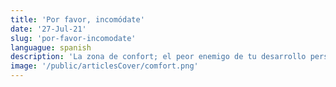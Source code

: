 ```yaml
---
title: 'Por favor, incomódate'
date: '27-Jul-21'
slug: 'por-favor-incomodate'
languague: spanish
description: 'La zona de confort; el peor enemigo de tu desarrollo personal y profesional, y el paraíso de tu cerebro. Y claramente hay una razón, científica, por la cual tú y tu cerebro aman estar allí'
image: '/public/articlesCover/comfort.png' 
---
```


<Title content={'Por favor, incomódate'}/>
<P>
  Constantemente estás en busca de la comodidad en la vida, este estado que te hace sentir seguro, <b> ese lugar hermoso que tu cerebro ama, ese lugar maravilloso que es un tesoro en el corto plazo pero es tu tumba en el largo plazo</b>
<br/>
Si, estoy hablando de la zona de confort,<b>el peor enemigo de tu desarrollo personal y profesional, y el paraíso de tu cerebro.</b>
Y claramente hay una razón, científica, por la cual tú y tu cerebro aman estar allí
<br/>

A lo largo del tiempo como seres humanos <b>nuestro cerebro ha evitado al máximo estar en situaciones que para él signifiquen peligro</b>, es decir, busca estar en comodidad y esto se debe a que esto nos aseguró la supervivencia como especie

<br/>
Cuando estas en un estado en donde te sientes seguro y tranquilo, como tu zona de confort, tu cerebro segrega dopamina y serotonina, hormonas que te conducen a  la felicidad. Mientras que, cuando estas en una situación desconocida o inconforme, puedes experimentar emociones de miedo, ansiedad o estrés, emociones que obviamente no quieres sentir.
<br/>
Después de leer esto, seguramente estarás preguntándote ¿Por que salir de mi zona de confort?. Déjame explicarte por qué estar ahí puede perjudicarte.

<ImageComponent sourceImage={'/public/articlesCover/comfort.png'} />

Lo familiar no siempre es bueno.
<br/>
Para mejorar necesitas hacer esfuerzos. Para dominar una nueva habilidad necesitas esforzarte tanto mental como físicamente, horas de aprendizaje, practica y constancia y esto solo lo podrás alcanzar dejando la comodidad a un lado, estando inconforme, sintiendo esas emociones negativas a las que les huyes la mayor parte del tiempo. Así que esta es la razón por la cual debemos de salir de nuestra zona de confort.
<br/>
<Quote author={'Jack Canfield'} quote={'Everything you want is on the other side of fear.'}/>
<br/>
Si recuerdas cuando aprendiste a montar bicicleta , al principio te daba miedo porque saliste de tu comodidad, pero poco a poco fuiste familiarizándote con eso hasta que al final montar bicicleta se integró a tu zona de confort ¿Qué hubiera pasado si hubieras preferido estar cómodo? Seguramente no sabrías montar bicicleta.
<br/>
Como pudiste darte cuenta, el truco es hacer tu zona de confort cada vez mas grande. Entre mas grande se convierta tu zona de confort, mas confianza en ti mismo y autoestima ganarás.
<br/>
Intenta ver como si la zona de confort tuviera un musculo especifico para romperla y ese musculo es el coraje, y como cualquier musculo lo puedes desarrollar
<br/>
Pero ¿Cómo hacerlo? 
<br/>
<b>PEQUEÑOS PASOS</b>
<br/>
Intenta cosas nuevas todos los días, convierte el inconfort en tu nuevo compañero; <b>permítele a tu cerebro que se familiarice mas a menudo con el estado de miedo,  ya que detrás de este pueden estar muchas cosas maravillosas para ti.</b>
<br/>
Intenta cosas nuevas aunque te den miedo, incomódate en el corto plazo, será el mejor regalo para tu yo del futuro
</P>

<ShareWith slug={'por-favor-incomodate'}/>

